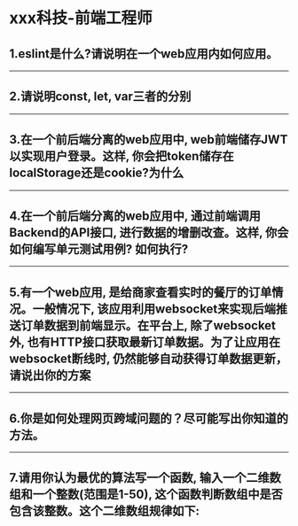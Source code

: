 # xxx科技-前端工程师

## 1.eslint是什么?请说明在一个web应用内如何应用。

---

## 2.请说明const, let, var三者的分别

---

## 3.在一个前后端分离的web应用中, web前端储存JWT以实现用户登录。这样, 你会把token储存在localStorage还是cookie?为什么

---

## 4.在一个前后端分离的web应用中, 通过前端调用Backend的API接口, 进行数据的增删改查。这样, 你会如何编写单元测试用例? 如何执行?

---

## 5.有一个web应用, 是给商家查看实时的餐厅的订单情况。一般情况下, 该应用利用websocket来实现后端推送订单数据到前端显示。在平台上, 除了websocket外, 也有HTTP接口获取最新订单数据。为了让应用在websocket断线时, 仍然能够自动获得订单数据更新，请说出你的方案

---

## 6.你是如何处理网页跨域问题的？尽可能写出你知道的方法。

---

## 7.请用你认为最优的算法写一个函数, 输入一个二维数组和一个整数(范围是1-50), 这个函数判断数组中是否包含该整数。这个二维数组规律如下:
